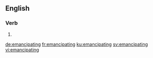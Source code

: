 ==English==

===Verb===
{{head|en|present participle}}

# {{present participle of|emancipate|lang=en|nocat=1}}

[[de:emancipating]]
[[fr:emancipating]]
[[ku:emancipating]]
[[sv:emancipating]]
[[vi:emancipating]]
